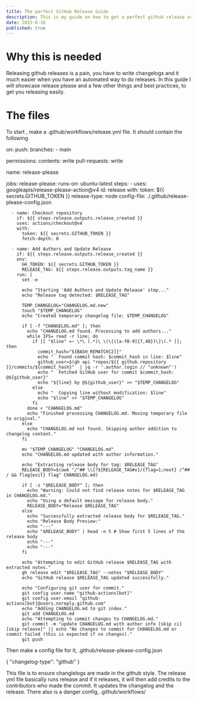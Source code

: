 ```yaml
---
title: The perfect GitHub Release Guide
description: This is my guide on how to get a perfect github release set up
date: 2025-6-16
published: true
---
```


#  Why this is needed

Releasing github releases is a pain, you have to write changelogs and it much easier when you have an automated way to do releases. In this guide I will showcase release please and a few other things and best practices, to get you releasing easily.

# The files

To start , make a .github/workflows/release.yml file. It should contain the following 

on:
  push:
    branches:
      - main

permissions:
  contents: write
  pull-requests: write

name: release-please

jobs:
  release-please:
    runs-on: ubuntu-latest
    steps:
      - uses: googleapis/release-please-action@v4
        id: release
        with:
          token: ${{ secrets.GITHUB_TOKEN }}
          release-type: node
          config-file: ./.github/release-please-config.json

      - name: Checkout repository
        if: ${{ steps.release.outputs.release_created }}
        uses: actions/checkout@v4
        with:
          token: ${{ secrets.GITHUB_TOKEN }}
          fetch-depth: 0

      - name: Add Authors and Update Release
        if: ${{ steps.release.outputs.release_created }}
        env:
          GH_TOKEN: ${{ secrets.GITHUB_TOKEN }}
          RELEASE_TAG: ${{ steps.release.outputs.tag_name }}
        run: |
          set -e

          echo "Starting 'Add Authors and Update Release' step..."
          echo "Release tag detected: $RELEASE_TAG"

          TEMP_CHANGELOG="CHANGELOG.md.new"
          touch "$TEMP_CHANGELOG"
          echo "Created temporary changelog file: $TEMP_CHANGELOG"

          if [ -f "CHANGELOG.md" ]; then
            echo "CHANGELOG.md found. Processing to add authors..."
            while IFS= read -r line; do
              if [[ "$line" =~ \*\ (.*)\ \(\[([a-f0-9]{7,40})\]\(.* ]]; then
                commit_hash="${BASH_REMATCH[2]}"
                echo "  Found commit hash: $commit_hash in line: $line"
                github_user=$(gh api "repos/${{ github.repository }}/commits/${commit_hash}"  | jq -r '.author.login // "unknown"')
                echo "  Fetched GitHub user for commit $commit_hash: @${github_user}"
                echo "${line} by @${github_user}" >> "$TEMP_CHANGELOG"
              else
                echo "  Copying line without modification: $line"
                echo "$line" >> "$TEMP_CHANGELOG"
              fi
            done < "CHANGELOG.md"
            echo "Finished processing CHANGELOG.md. Moving temporary file to original."
          else
            echo "CHANGELOG.md not found. Skipping author addition to changelog content."
          fi

          mv "$TEMP_CHANGELOG" "CHANGELOG.md"
          echo "CHANGELOG.md updated with author information."

          echo "Extracting release body for tag: $RELEASE_TAG"
          RELEASE_BODY=$(awk "/^## \\[?${RELEASE_TAG#v}/{flag=1;next} /^## / && flag{exit} flag" CHANGELOG.md)

          if [ -z "$RELEASE_BODY" ]; then
            echo "Warning: Could not find release notes for $RELEASE_TAG in CHANGELOG.md."
            echo "Using a default message for release body."
            RELEASE_BODY="Release $RELEASE_TAG"
          else
            echo "Successfully extracted release body for $RELEASE_TAG."
            echo "Release Body Preview:"
            echo "---"
            echo "$RELEASE_BODY" | head -n 5 # Show first 5 lines of the release body
            echo "---"
            echo "---"
          fi

          echo "Attempting to edit GitHub release $RELEASE_TAG with extracted notes."
          gh release edit "$RELEASE_TAG" --notes "$RELEASE_BODY"
          echo "GitHub release $RELEASE_TAG updated successfully."

          echo "Configuring git user for commit."
          git config user.name "github-actions[bot]"
          git config user.email "github-actions[bot]@users.noreply.github.com"
          echo "Adding CHANGELOG.md to git index."
          git add CHANGELOG.md
          echo "Attempting to commit changes to CHANGELOG.md."
          git commit -m "update CHANGELOG.md with author info [skip ci] [skip release]" || echo "No changes to commit for CHANGELOG.md or commit failed (this is expected if no changes)."
          git push

Then make a config file for it, .github/release-please-config.json

{
  "changelog-type": "github"
}

This file is to ensure changlelogs are made in the github style. The release yml file basically runs release and if it releases, it will then add credits to the contributors who made the commit. It updates the changelog and the release. There also is a danger config, .github/workflows/